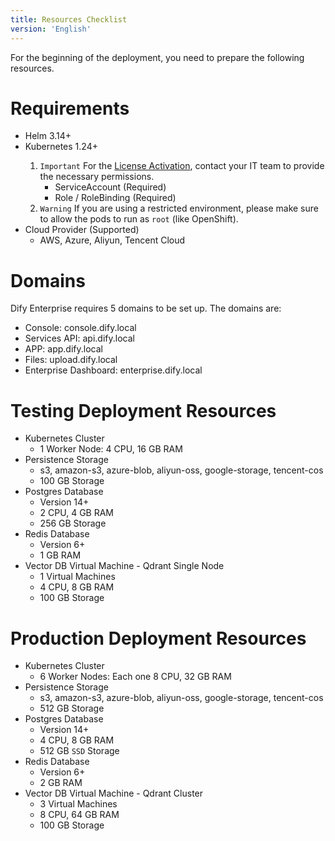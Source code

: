 ```yaml
---
title: Resources Checklist
version: 'English'
---
```


For the beginning of the deployment, you need to prepare the following resources.

# Requirements
- Helm 3.14+
- Kubernetes 1.24+
    <Warning>
    1. `Important` For the [License Activation](/en-us/deployment/license-activation), contact your IT team to provide the necessary permissions.
        - ServiceAccount (Required)
        - Role / RoleBinding (Required)
    2. `Warning` If you are using a restricted environment, please make sure to allow the pods to run as `root` (like OpenShift).
    </Warning>
- Cloud Provider (Supported)
    - AWS, Azure, Aliyun, Tencent Cloud

# Domains
Dify Enterprise requires 5 domains to be set up. The domains are:
- Console: console.dify.local
- Services API: api.dify.local
- APP: app.dify.local
- Files: upload.dify.local
- Enterprise Dashboard: enterprise.dify.local

# Testing Deployment Resources
- Kubernetes Cluster
    - 1 Worker Node: 4 CPU, 16 GB RAM
- Persistence Storage
    - s3, amazon-s3, azure-blob, aliyun-oss, google-storage, tencent-cos
    - 100 GB Storage
- Postgres Database
    - Version 14+
    - 2 CPU, 4 GB RAM
    - 256 GB Storage
- Redis Database
    - Version 6+
    - 1 GB RAM
- Vector DB Virtual Machine - Qdrant Single Node
    - 1 Virtual Machines
    - 4 CPU, 8 GB RAM
    - 100 GB Storage

# Production Deployment Resources
- Kubernetes Cluster
    - 6 Worker Nodes: Each one 8 CPU, 32 GB RAM
- Persistence Storage
    - s3, amazon-s3, azure-blob, aliyun-oss, google-storage, tencent-cos
    - 512 GB Storage
- Postgres Database
    - Version 14+
    - 4 CPU, 8 GB RAM
    - 512 GB `SSD` Storage
- Redis Database
    - Version 6+
    - 2 GB RAM
- Vector DB Virtual Machine - Qdrant Cluster
    - 3 Virtual Machines
    - 8 CPU, 64 GB RAM
    - 100 GB Storage